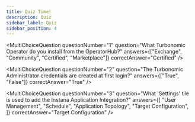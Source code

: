 ```yaml
---
title: Quiz Time!
description: Quiz
sidebar_label: Quiz
sidebar_position: 4
---
```



<div
  style={{
    display: "flex",
    flexDirection: "column",
    gap: "10px",
  }}>

<MultiChoiceQuestion
  questionNumber="1"
  question="What Turbonomic Operator do you install from the OperatorHub?"
  answers={["Exchange", "Community", "Certified", "Marketplace"]}
  correctAnswer="Certified"
/>

<MultiChoiceQuestion
  questionNumber="2"
  question="The Turbonomic Administrator credentials are created at first login?"
  answers={["True", "False"]}
  correctAnswer="True"
/>

<MultiChoiceQuestion
  questionNumber="3"
  question="What 'Settings' tile is used to add the Instana Application Integration?"
  answers={[
    "User Management",
    "Schedule",
    "Application Topology",
    "Target Configuration",
  ]}
  correctAnswer="Target Configuration"
/>

</div>

